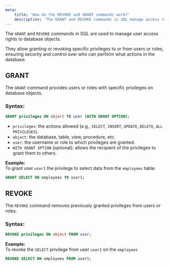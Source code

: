```yaml
---
meta:
    title: 'How do the REVOKE and GRANT commands work?'
    description: 'The GRANT and REVOKE commands in SQL manage access rights to database objects. Learn how to grant and revoke user privileges with examples.'
---
```


The `GRANT` and `REVOKE` commands in SQL are used to manage user access rights to database objects.

They allow granting or revoking specific privileges to or from users or roles, ensuring security and control over who can perform what actions in the database.

## GRANT

The `GRANT` command provides users or roles with specific privileges on database objects.

### Syntax:

```sql
GRANT privileges ON object TO user [WITH GRANT OPTION];
```

-   `privileges`: the actions allowed (e.g., `SELECT`, `INSERT`, `UPDATE`, `DELETE`, `ALL PRIVILEGES`).
-   `object`: the database, table, view, procedure, etc.
-   `user`: the username or role to which privileges are granted.
-   `WITH GRANT OPTION` (optional): allows the recipient of the privileges to grant them to others.

**Example:**  
To grant user `user1` the privilege to select data from the `employees` table:

```sql
GRANT SELECT ON employees TO user1;
```

## REVOKE

The `REVOKE` command removes previously granted privileges from users or roles.

### Syntax:

```sql
REVOKE privileges ON object FROM user;
```

**Example:**  
To revoke the `SELECT` privilege from user `user1` on the `employees`

```sql
REVOKE SELECT ON employees FROM user1;
```
